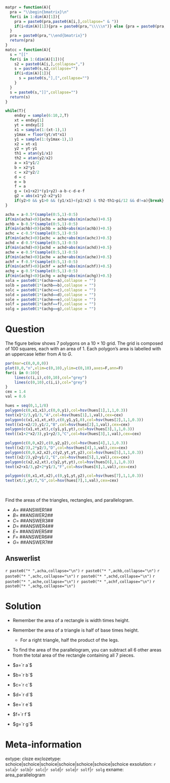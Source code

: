 ```r
matpr = function(A){
  pra = "\\begin{bmatrix}\n"
  for(i in 1:dim(A)[1]){
    pra = paste0(pra,paste0(A[i,],collapse=" & "))
    if(i<dim(A)[1]){pra = paste0(pra,"\\\\\n")} else {pra = paste0(pra,"\n")}
  }
  pra = paste0(pra,"\\end{bmatrix}")
  return(pra)
}
matcc = function(A){
  s = "[["
  for(i in 1:(dim(A)[1])){
    s2 = paste0(A[i,],collapse=",")
    s = paste0(s,s2,collapse="")
    if(i<dim(A)[1]){
      s = paste0(s,"],[",collapse="")
    }
  }
  s = paste0(s,"]]",collapse="")
  return(s)
}

while(T){
    endxy = sample(6:10,2,T)
    xt = endxy[1]
    yt = endxy[2]
    x1 = sample(1:(xt-1),1)
    y1max = floor(yt/xt*x1)
    y1 = sample(1:(y1max-1),1)
    x2 = xt-x1
    y2 = yt-y1
    th1 = atan(y1/x1)
    th2 = atan(y2/x2)
    a = x1*y1/2
    b = x2*y1
    c = x2*y2/2
    d = c
    e = b
    f = a
    g = (x1+x2)*(y1+y2)-a-b-c-d-e-f
    g2 = abs(x1*y2-x2*y1)
    if(y2>0 && y1>0 && (y1/x1)<(y2/x2) & th2-th1>pi/12 && d!=a){break}
}

acha = a-0.5*(sample(0:5,1)-0:5)
if(min(acha)<0){acha = acha+abs(min(acha))+0.5}
achb = b-0.5*(sample(0:5,1)-0:5)
if(min(achb)<0){achb = achb+abs(min(achb))+0.5}
achc = c-0.5*(sample(0:5,1)-0:5)
if(min(achc)<0){achc = achc+abs(min(achc))+0.5}
achd = d-0.5*(sample(0:5,1)-0:5)
if(min(achd)<0){achd = achd+abs(min(achd))+0.5}
ache = e-0.5*(sample(0:5,1)-0:5)
if(min(ache)<0){ache = ache+abs(min(ache))+0.5}
achf = f-0.5*(sample(0:5,1)-0:5)
if(min(achf)<0){achf = achf+abs(min(achf))+0.5}
achg = g-0.5*(sample(0:5,1)-0:5)
if(min(achg)<0){achg = achg+abs(min(achg))+0.5}
sola = paste0(1*(acha==a),collapse = "")
solb = paste0(1*(achb==b),collapse = "")
solc = paste0(1*(achc==c),collapse = "")
sold = paste0(1*(achd==d),collapse = "")
sole = paste0(1*(ache==e),collapse = "")
solf = paste0(1*(achf==f),collapse = "")
solg = paste0(1*(achg==g),collapse = "")

```

Question
========

The figure below shows 7 polygons on a $10\times10$ grid. The grid is composed of 100 squares, each with an area of 1. Each polygon's area is labelled with an uppercase letter from $A$ to $G$. 

```r
par(mar=c(0,0,0,0))
plot(0,0,"n",xlim=c(0,10),ylim=c(0,10),axes=F,ann=F)
for(i in 0:10){
    lines(c(i,i),c(0,10),col="grey")
    lines(c(0,10),c(i,i),col="grey")
}
cex = 1.4
val = 0.6

hues = seq(0,1,1/8)
polygon(c(0,x1,x1),c(0,0,y1),col=hsv(hues[1],1,1,0.3))
text(x1*2/3,y1/3,"A",col=hsv(hues[1],1,val),cex=cex)
polygon(c(x1,x1,xt,xt),c(0,y1,y1,0),col=hsv(hues[2],1,1,0.3))
text((x1+x2/2),y1/2,"B",col=hsv(hues[2],1,val),cex=cex)
polygon(c(x1,xt,xt),c(y1,y1,yt),col=hsv(hues[3],1,1,0.3))
text((x1+2*x2/3),y1+y2/3,"C",col=hsv(hues[3],1,val),cex=cex)

polygon(c(0,0,x2),c(0,y2,y2),col=hsv(hues[4],1,1,0.3))
text((x2/3),2*y2/3,"D",col=hsv(hues[4],1,val),cex=cex)
polygon(c(0,0,x2,x2),c(y2,yt,yt,y2),col=hsv(hues[5],1,1,0.3))
text((x2/2),y2+y1/2,"E",col=hsv(hues[5],1,val),cex=cex)
polygon(c(x2,x2,xt),c(y2,yt,yt),col=hsv(hues[6],1,1,0.3))
text(x2+x1/3,y2+2*y1/3,"F",col=hsv(hues[6],1,val),cex=cex)

polygon(c(0,x1,xt,x2),c(0,y1,yt,y2),col=hsv(hues[7],1,1,0.3))
text(xt/2,yt/2,"G",col=hsv(hues[7],1,val),cex=cex)

```
\

Find the areas of the triangles, rectangles, and parallelogram.

* $A=$ ##ANSWER1##
* $B=$ ##ANSWER2##
* $C=$ ##ANSWER3##
* $D=$ ##ANSWER4##
* $E=$ ##ANSWER5##
* $F=$ ##ANSWER6##
* $G=$ ##ANSWER7##



Answerlist
--------

`r paste0("* ",acha,collapse="\n")`
`r paste0("* ",achb,collapse="\n")`
`r paste0("* ",achc,collapse="\n")`
`r paste0("* ",achd,collapse="\n")`
`r paste0("* ",ache,collapse="\n")`
`r paste0("* ",achf,collapse="\n")`
`r paste0("* ",achg,collapse="\n")`


Solution
========

* Remember the area of a rectangle is width times height.
* Remember the area of a triangle is half of base times height.
    * For a right triangle, half the product of the legs.
* To find the area of the parallelogram, you can subtract all 6 other areas from the total area of the rectangle containing all 7 pieces.

* $a=`r a`$
* $b=`r b`$
* $c=`r c`$
* $d=`r d`$
* $e=`r e`$
* $f=`r f`$
* $g=`r g`$


Meta-information
============
extype: cloze
exclozetype: schoice|schoice|schoice|schoice|schoice|schoice|schoice
exsolution: `r sola`|`r solb`|`r solc`|`r sold`|`r sole`|`r solf`|`r solg`
exname: area_parallelogram